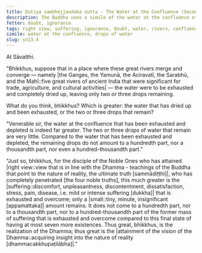 ```yaml
---
title: Dutiya sambhejjaudaka sutta - The Water at the Confluence (Second)
description: The Buddha uses a simile of the water at the confluence of great rivers to illustrate the extent of suffering that is exhausted and overcome by a disciple of the Noble Ones who has attained right view.
fetter: doubt, ignorance
tags: right view, suffering, ignorance, doubt, water, rivers, confluence sn, sn12-21, sn13
simile: water at the confluence, drops of water
slug: sn13.4
---
```


At Sāvatthi.

"Bhikkhus, suppose that in a place where these great rivers merge and converge — namely |the Ganges, the Yamunā, the Aciravatī, the Sarabhū, and the Mahī::five great rivers of ancient India that were significant for trade, agriculture, and cultural activities| — the water were to be exhausted and completely dried up, leaving only two or three drops remaining.

What do you think, bhikkhus? Which is greater: the water that has dried up and been exhausted, or the two or three drops that remain?

"Venerable sir, the water at the confluence that has been exhausted and depleted is indeed far greater. The two or three drops of water that remain are very little. Compared to the water that has been exhausted and depleted, the remaining drops do not amount to a hundredth part, nor a thousandth part, nor even a hundred-thousandth part."

"Just so, bhikkhus, for the disciple of the Noble Ones who has attained |right view::view that is in line with the Dhamma - teachings of the Buddha that point to the nature of reality, the ultimate truth [sammādiṭṭhi]|, who has completely penetrated [the four noble truths], this much greater is the |suffering::discomfort, unpleasantness, discontentment, dissatisfaction, stress, pain, disease, i.e. mild or intense suffering [dukkha]| that is exhausted and overcome; only a |small::tiny, minute, insignificant [appamattaka]| amount remains. It does not come to a hundredth part, nor to a thousandth part, nor to a hundred-thousandth part of the former mass of suffering that is exhausted and overcome compared to this final state of having at most seven more existences. Thus great, bhikkhus, is the realization of the Dhamma; thus great is the |attainment of the vision of the Dhamma::acquiring insight into the nature of reality [dhammacakkhupaṭilābha]|."